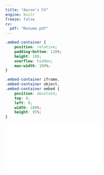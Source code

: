 ```yaml
---
title: "Aaron's CV"
engine: knitr
freeze: false
cv:
  pdf: "Resume.pdf"
---
```


```css
.embed-container {
    position: relative;
    padding-bottom: 120%;
    height: 100;
    overflow: hidden;
    max-width: 100%;
}

.embed-container iframe,
.embed-container object,
.embed-container embed {
    position: absolute;
    top: 0;
    left: 0;
    width: 100%;
    height: 95%;
}
```
```{=html}
<div class="embed-container">
  <iframe src="`r rmarkdown::metadata$cv$pdf`" style="border: 0.5px"></iframe>
</div>
```